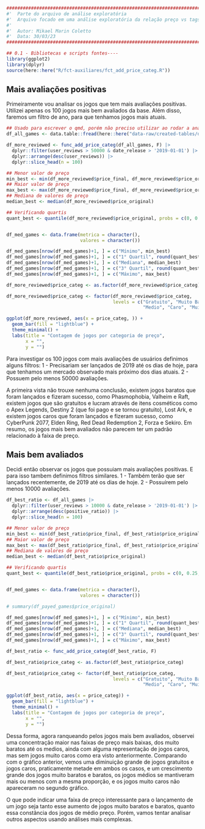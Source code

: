 ```r
########################################################################################## #
#'  Parte do arquivo de análise exploratória
#'  Arquivo focado em uma análise exploratória da relação preço vs tags
#' 
#'  Autor: Mikael Marin Coletto
#'  Data: 30/03/23
########################################################################################## #

## 0.1 - Bibliotecas e scripts fontes----
library(ggplot2)
library(dplyr)
source(here::here("R/fct-auxiliares/fct_add_price_categ.R"))
```

## Mais avaliações positivas

Primeiramente vou analisar os jogos que tem mais avaliações positivas. Utilizei apenas os 100 jogos mais bem avaliados da base. Além disso, faremos um filtro de ano, para que tenhamos jogos mais atuais.

```r
## Usado para escrever o qmd, porém não preciso utilizar ao rodar a análise completa (outro qmd já fará a leitura desse arquivo)
df_all_games <- data.table::fread(here::here("data-raw/created-tables/db-all-games-tags-all.csv"))

df_more_reviewed <- func_add_price_categ(df_all_games, F) |> 
  dplyr::filter(user_reviews > 50000 & date_release > '2019-01-01') |>
  dplyr::arrange(desc(user_reviews)) |> 
  dplyr::slice_head(n = 100)

## Menor valor de preço
min_best <- min(df_more_reviewed$price_final, df_more_reviewed$price_original)
## Maior valor de preço
max_best <- max(df_more_reviewed$price_final, df_more_reviewed$price_original)
## Mediana de valores de preço
median_best <- median(df_more_reviewed$price_original)

## Verificando quartis
quant_best <- quantile(df_more_reviewed$price_original, probs = c(0, 0.25, 0.5, 0.75, 1))


df_med_games <- data.frame(metrica = character(),
                           valores = character())

df_med_games[nrow(df_med_games)+1, ] = c("Mínimo", min_best)
df_med_games[nrow(df_med_games)+1, ] = c("1° Quartil", round(quant_best[2], 2))
df_med_games[nrow(df_med_games)+1, ] = c("Mediana", median_best)
df_med_games[nrow(df_med_games)+1, ] = c("3° Quartil", round(quant_best[4], 2))
df_med_games[nrow(df_med_games)+1, ] = c("Máximo", max_best)

```


```r
df_more_reviewed$price_categ <- as.factor(df_more_reviewed$price_categ)

df_more_reviewed$price_categ <- factor(df_more_reviewed$price_categ,
                                       levels = c("Gratuito", "Muito Barato", "Barato",
                                                  "Medio", "Caro", "Muito Caro"))

ggplot(df_more_reviewed, aes(x = price_categ, )) +
  geom_bar(fill = "lightblue") +
  theme_minimal() +
  labs(title = "Contagem de jogos por categoria de preço",
       x = "",
       y = "")

```

Para investigar os 100 jogos com mais avaliações de usuários definimos alguns filtros: 
1 - Precisariam ser lançados de 2019 até os dias de hoje, para que tenhamos um mercado observado mais próximo dos dias atuais.
2 - Possuem pelo menos 50000 avaliações.

A primeira vista não trouxe nenhuma conclusão, existem jogos baratos que foram lançados e fizeram sucesso, como Phasmophobia, Valheim e Raft, existem jogos que são gratuitos e lucram através de itens cosméticos como o Apex Legends, Destiny 2 (que foi pago e se tornou gratuito), Lost Ark, e existem jogos caros que foram lançados e fizeram sucesso, como CyberPunk 2077, Elden Ring, Red Dead Redemption 2, Forza e Sekiro.
Em resumo, os jogos mais bem avaliados não parecem ter um padrão relacionado à faixa de preço.

## Mais bem avaliados

Decidi então observar os jogos que possuiam mais avaliações positivas. E para isso tambem definimos filtros similares.
1 - Também terão que ser lançados recentemente, de 2019 até os dias de hoje.
2 - Possuírem pelo menos 10000 avaliações.

```r
df_best_ratio <- df_all_games |> 
  dplyr::filter(user_reviews > 10000 & date_release > '2019-01-01') |>
  dplyr::arrange(desc(positive_ratio)) |>
  dplyr::slice_head(n = 100)

## Menor valor de preço
min_best <- min(df_best_ratio$price_final, df_best_ratio$price_original)
## Maior valor de preço
max_best <- max(df_best_ratio$price_final, df_best_ratio$price_original)
## Mediana de valores de preço
median_best <- median(df_best_ratio$price_original)

## Verificando quartis
quant_best <- quantile(df_best_ratio$price_original, probs = c(0, 0.25, 0.5, 0.75, 1))


df_med_games <- data.frame(metrica = character(),
                           valores = character())

# summary(df_payed_games$price_original)

df_med_games[nrow(df_med_games)+1, ] = c("Mínimo", min_best)
df_med_games[nrow(df_med_games)+1, ] = c("1° Quartil", round(quant_best[2], 2))
df_med_games[nrow(df_med_games)+1, ] = c("Mediana", median_best)
df_med_games[nrow(df_med_games)+1, ] = c("3° Quartil", round(quant_best[4], 2))
df_med_games[nrow(df_med_games)+1, ] = c("Máximo", max_best)

```


```r
df_best_ratio <- func_add_price_categ(df_best_ratio, F)

df_best_ratio$price_categ <- as.factor(df_best_ratio$price_categ)

df_best_ratio$price_categ <- factor(df_best_ratio$price_categ,
                                       levels = c("Gratuito", "Muito Barato", "Barato",
                                                  "Medio", "Caro", "Muito Caro"))

ggplot(df_best_ratio, aes(x = price_categ)) +
  geom_bar(fill = "lightblue") +
  theme_minimal() +
  labs(title = "Contagem de jogos por categoria de preço",
       x = "",
       y = "")

```

Dessa forma, agora ranqueando pelos jogos mais bem avaliados, observei uma concentração maior nas faixas de preço mais baixas, dos muito baratos até os medios, ainda com alguma representação de jogos caros, mas sem jogos muito caros como era visto anteriormente.
Comparando com o gráfico anterior, vemos uma diminuição grande de jogos gratuitos e jogos caros, praticamente metade em ambos os casos, e um crescimento grande dos jogos muito baratos e baratos, os jogos médios se mantiveram mais ou menos com a mesma proporção, e os jogos muito caros não apareceram no segundo gráfico.

O que pode indicar uma faixa de preço interessante para o lançamento de um jogo seja tanto esse aumento de jogos muito baratos e baratos, quanto essa constância dos jogos de médio preço. Porém, vamos tentar analisar outros aspectos usando análises mais complexas.

